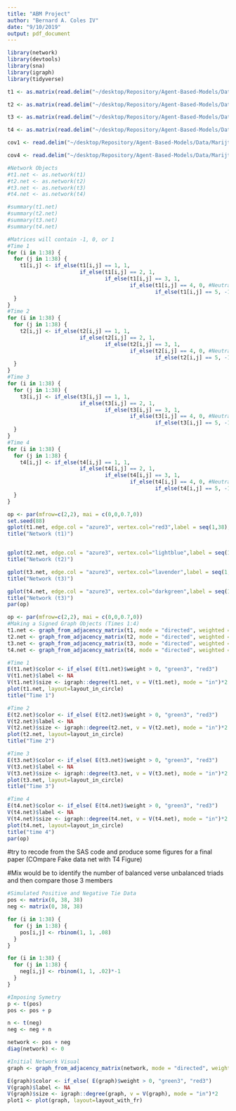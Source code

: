 ```yaml
---
title: "ABM Project"
author: "Bernard A. Coles IV"
date: "9/10/2019"
output: pdf_document
---
```


```r
library(network)
library(devtools)
library(sna)
library(igraph)
library(tidyverse)
```

```r
t1 <- as.matrix(read.delim("~/desktop/Repository/Agent-Based-Models/Data/Marijtje-Signed-Longitudinal/t1.dat", header = F, sep = " "))

t2 <- as.matrix(read.delim("~/desktop/Repository/Agent-Based-Models/Data/Marijtje-Signed-Longitudinal/t2.dat", header = F, sep = " "))

t3 <- as.matrix(read.delim("~/desktop/Repository/Agent-Based-Models/Data/Marijtje-Signed-Longitudinal/t3.dat", header = F, sep = " "))

t4 <- as.matrix(read.delim("~/desktop/Repository/Agent-Based-Models/Data/Marijtje-Signed-Longitudinal/t4.dat", header = F, sep = " "))

cov1 <- read.delim("~/desktop/Repository/Agent-Based-Models/Data/Marijtje-Signed-Longitudinal/cov1.dat", header = F, sep = " ", na.strings = "NA")

cov4 <- read.delim("~/desktop/Repository/Agent-Based-Models/Data/Marijtje-Signed-Longitudinal/cov4.dat", header = F, sep = " ", na.strings = "NA")

#Network Objects
#t1.net <- as.network(t1)
#t2.net <- as.network(t2)
#t3.net <- as.network(t3)
#t4.net <- as.network(t4)

#summary(t1.net)
#summary(t2.net)
#summary(t3.net)
#summary(t4.net)

```

```r
#Matrices will contain -1, 0, or 1
#Time 1
for (i in 1:38) {
  for (j in 1:38) {
    t1[i,j] <- if_else(t1[i,j] == 1, 1,
                       if_else(t1[i,j] == 2, 1,
                               if_else(t1[i,j] == 3, 1,
                                       if_else(t1[i,j] == 4, 0, #Neutral relationships = 0? 
                                               if_else(t1[i,j] == 5, -1, 0)))))
  }
}
#Time 2
for (i in 1:38) {
  for (j in 1:38) {
    t2[i,j] <- if_else(t2[i,j] == 1, 1,
                       if_else(t2[i,j] == 2, 1,
                               if_else(t2[i,j] == 3, 1,
                                       if_else(t2[i,j] == 4, 0, #Neutral relationships = 0? 
                                               if_else(t2[i,j] == 5, -1, 0)))))
  }
}
#Time 3
for (i in 1:38) {
  for (j in 1:38) {
    t3[i,j] <- if_else(t3[i,j] == 1, 1,
                       if_else(t3[i,j] == 2, 1,
                               if_else(t3[i,j] == 3, 1,
                                       if_else(t3[i,j] == 4, 0, #Neutral relationships = 0? 
                                               if_else(t3[i,j] == 5, -1, 0)))))
  }
}
#Time 4
for (i in 1:38) {
  for (j in 1:38) {
    t4[i,j] <- if_else(t4[i,j] == 1, 1,
                       if_else(t4[i,j] == 2, 1,
                               if_else(t4[i,j] == 3, 1,
                                       if_else(t4[i,j] == 4, 0, #Neutral relationships = 0? 
                                               if_else(t4[i,j] == 5, -1, 0)))))
  }
}


```

```r
op <- par(mfrow=c(2,2), mai = c(0,0,0.7,0))
set.seed(88)
gplot(t1.net, edge.col = "azure3", vertex.col="red3",label = seq(1,38), vertex.cex=1.5, label.pos = 5, label.cex=0.5)
title("Network (t1)")


gplot(t2.net, edge.col = "azure3", vertex.col="lightblue",label = seq(1,38), vertex.cex=1.5, label.pos = 5, label.cex=0.5)
title("Network (t2)")

gplot(t3.net, edge.col = "azure3", vertex.col="lavender",label = seq(1,38), vertex.cex=1.5, label.pos = 5, label.cex=0.5)
title("Network (t3)")

gplot(t4.net, edge.col = "azure3", vertex.col="darkgreen",label = seq(1,38), vertex.cex=1.5, label.pos = 5, label.cex=0.5)
title("Network (t3)")
par(op)
```

```r
op <- par(mfrow=c(2,2), mai = c(0,0,0.7,0))
#Making a Signed Graph Objects (Times 1:4)
t1.net <- graph_from_adjacency_matrix(t1, mode = "directed", weighted = T)
t2.net <- graph_from_adjacency_matrix(t2, mode = "directed", weighted = T)
t3.net <- graph_from_adjacency_matrix(t3, mode = "directed", weighted = T)
t4.net <- graph_from_adjacency_matrix(t4, mode = "directed", weighted = T)

#Time 1
E(t1.net)$color <- if_else( E(t1.net)$weight > 0, "green3", "red3")
V(t1.net)$label <- NA
V(t1.net)$size <- igraph::degree(t1.net, v = V(t1.net), mode = "in")*2
plot(t1.net, layout=layout_in_circle)
title("Time 1")

#Time 2
E(t2.net)$color <- if_else( E(t2.net)$weight > 0, "green3", "red3")
V(t2.net)$label <- NA
V(t2.net)$size <- igraph::degree(t2.net, v = V(t2.net), mode = "in")*2
plot(t2.net, layout=layout_in_circle)
title("Time 2")

#Time 3
E(t3.net)$color <- if_else( E(t3.net)$weight > 0, "green3", "red3")
V(t3.net)$label <- NA
V(t3.net)$size <- igraph::degree(t3.net, v = V(t3.net), mode = "in")*2
plot(t3.net, layout=layout_in_circle)
title("Time 3")

#Time 4
E(t4.net)$color <- if_else( E(t4.net)$weight > 0, "green3", "red3")
V(t4.net)$label <- NA
V(t4.net)$size <- igraph::degree(t4.net, v = V(t4.net), mode = "in")*2
plot(t4.net, layout=layout_in_circle)
title("time 4")
par(op)
```

#try to recode from the SAS code and produce some figures for a final paper (COmpare Fake data net with T4 Figure)

#Mix would be to identify the number of balanced verse unbalanced triads and then compare those 3 members 

```r
#Simulated Positive and Negative Tie Data 
pos <- matrix(0, 38, 38)
neg <- matrix(0, 38, 38)

for (i in 1:38) {
  for (j in 1:38) {
    pos[i,j] <- rbinom(1, 1, .08)
  }
}

for (i in 1:38) {
  for (j in 1:38) {
    neg[i,j] <- rbinom(1, 1, .02)*-1
  }
}

#Imposing Symetry
p <- t(pos)
pos <- pos + p

n <- t(neg)
neg <- neg + n

network <- pos + neg
diag(network) <- 0

#Initial Network Visual
graph <- graph_from_adjacency_matrix(network, mode = "directed", weighted = T)

E(graph)$color <- if_else( E(graph)$weight > 0, "green3", "red3")
V(graph)$label <- NA
V(graph)$size <- igraph::degree(graph, v = V(graph), mode = "in")*2
plot1 <- plot(graph, layout=layout_with_fr)
```





















